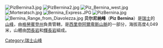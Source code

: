 [[Image:PizBernina3.jpg|right]]
[[Image:PizBernina2.jpg|thumb]]
[[Image:Piz_Bernina_west.jpg|thumb]]
[[Image:Morteratsch.jpg|thumb]]
[[Image:Bernina_Express.JPG|thumb]]
[[Image:PizBernina.jpg|thumb]]
[[Image:Bernina_Range_from_Diavolezza.jpg|thumb]]
'''贝尔尼纳峰'''（'''Piz Bernina'''）是[[瑞士|瑞士]]的[[山峰|山峰]]，由[[格勞賓登州|格勞賓登州]]負責管轄，是[[西里申阿爾卑斯山脈|西里申阿爾卑斯山脈]]的一部分，海拔高度4,049米，山體由[[閃長岩|閃長岩]]和[[輝長岩|輝長岩]]組成。

{{Switzerland-geo-stub}}
[[Category:瑞士山峰|Category:瑞士山峰]]